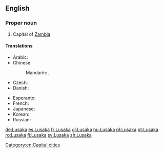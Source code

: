==English==
{{wikipedia}}

===Proper noun===
{{en-proper noun}}

# Capital of [[Zambia]]

====Translations====
{{trans-top|capital of Zambia}}
* Arabic: {{t-|ar|لوساكا|f|tr=lusaka|sc=Arab}}
* Chinese:
*: Mandarin: {{t|cmn|盧薩卡|sc=Hani}}, {{t|cmn|卢萨卡|tr=Lúsàkǎ|sc=Hani}}
* Czech: {{t-|cs|Lusaka|f}}
* Danish: {{t-|da|Lusaka}}
{{trans-mid}}
* Esperanto: {{t-|eo|Lusako}}
* French: {{t+|fr|Lusaka}}
* Japanese: {{t-|ja|ルサカ|tr=Rusaka}}
* Korean: {{t-|ko|루사카|tr=Rusaka|sc=Kore}}
* Russian: {{t-|ru|Лусака|f|tr=Lusáka}}
{{trans-bottom}}

[[Category:en:Capital cities]]

[[de:Lusaka]]
[[es:Lusaka]]
[[fr:Lusaka]]
[[gl:Lusaka]]
[[hu:Lusaka]]
[[pl:Lusaka]]
[[pt:Lusaka]]
[[ro:Lusaka]]
[[fi:Lusaka]]
[[sv:Lusaka]]
[[zh:Lusaka]]
